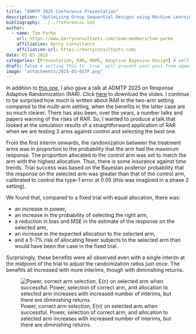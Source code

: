 ```yaml
---
title: "ADMTP 2025 Conference Presentation"
description: "Optimizing Group Sequential Designs using Machine Learning"
bibliography: ../../references.bib
author:
  - name: Tom Parke
    url: https://www.berryconsultants.com/team-members/tom-parke
    affiliation: Berry Consultants
    affiliation-url: https://berryconsultants.com/
date: 03-05-2025
categories: [Presentation, RAR, MAMS, Adaptive Bayesian Design] # self-defined categories
draft: false # setting this to `true` will prevent your post from appearing on your listing page until you're ready!
image: "attachments/2025-03-05TP.png"
---
```


In addition to [this one](2025-03-04.qmd){target="_blank"}, I also gave a talk at ADMTP 2025 on Response Adaptive Randomization (RAR). Click [here](attachments/2025-03-05-SlidesTP.pdf){target="_blank"} to download the slides. I continue to be surprised how much is written about RAR in the two-arm setting compared to the multi-arm setting, when the benefits in the latter case are so much clearer. There has also been, over the years, a number talks and papers warning of the risks of RAR. So, I wanted to produce a talk that looked at the simulation results of a straightforward application of RAR when we are testing 3 arms against control and selecting the best one.

From the first interim onwards, the randomization between the treatment arms was in proportion to the probability that the arm had the maximum response. The proportion allocated to the control arm was set to match the arm with the highest allocation. Thus, there is some insurance against time trends. Trial success was based on the Bayesian posterior probability that the response on the selected arm was greater than that of the control arm, calibrated to control the type-1 error at 0.05 (this was imagined in a phase 2 setting). 

We found that, compared to a fixed trial with equal allocation, there was:

-	an increase in power, 
-	an increase in the probability of selecting the right arm, 
-	a reduction in bias and MSE in the estimate of the response on the selected arm,
-	an increase in the expected allocation to the selected arm, 
-	and a 5-7% risk of allocating fewer subjects to the selected arm than would have been the case in the fixed trial.

Surprisingly, these benefits were all observed even with a single interim at the midpoint of the trial to adjust the randomization ratios just once. The benefits all increased with more interims, though with diminishing returns.


![Power, correct arm selection, E(n) on selected arm when successful. Power, selection of correct arm, and allocation to selected arm increases with increased number of interims, but there are diminishing returns.](attachments/2025-03-05TP.png){#fig-fig1}